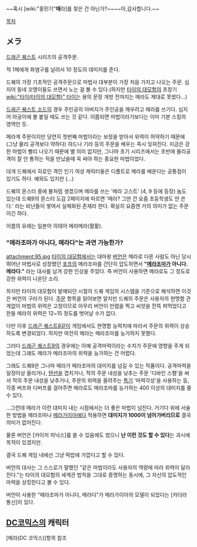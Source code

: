~~혹시 [wiki:"홍민기"'''매'''라]를 찾은 건 아닌가?~~~~아,감사합니다.~~

[[목차]]

== メラ ==
[[드래곤 퀘스트]] 시리즈의 공격주문.

적 1체에게 화염구를 날려서 10 정도의 데미지를 준다.

드퀘의 가장 기초적인 공격주문으로 마법사 대부분이 가장 처음 가지고 나오는 주문. 심지어 동네 꼬맹이들도 쓰면서 노는 걸 볼 수 있다.(하지만 [[타이의 대모험]]의 초창기 [[wiki:"타이(타이의 대모험)" 타이]]는 용의 문장 개방 전까지는 메라도 제대로 못썼다...) 

[[드래곤 퀘스트 소드]]의 경우 주인공의 아버지가 주인공을 깨우려고 메라를 쓰기다. 심지어 아궁이에 불 붙일 때도 쓰는 것 같다. 이쯤되면 마법이라기보다는 이미 기본 스킬의 영역인 듯.

메라계 주문이지만 당연히 첫번째 마법이라는 보정을 받아서 위력이 허약하기 때문에(그냥 물리 공격보다 약하다) 햐드나 기라 등의 주문을 배우는 즉시 잊혀진다. 지금은 강한 마법이 빨리 나오기 때문에 별 의미 없지만, 그나마 초기 시리즈에서는 초반에 물리공격이 잘 안 통하는 적을 만났을때 꼭 써야 하는 중요한 마법이었다.

대개 드퀘에서 히로인 격인 인기 여성 캐릭터들은 디폴트로 메라를 배운다는 공통점이 있기도 하다. 예외도 있지만 (...)

드퀘의 몬스터 중에 불처럼 생겼으며 메라를 쓰는 '메라 고스트' (4, 9 등에 등장) 놈도 있는데 드퀘9의 몬스터 도감 2페이지에 따르면 '메라? 그딴 건 요즘 초등학생도 안 쓴다.' 라는 비난들이 쌓여서 실체화된 존재라 한다. 확실히 요즘엔 거의 의미가 없는 주문이긴 하다.

이름의 유래는 일본어 의태어 메라메라(활활).

=== "메라조마가 아니다, 메라다"는 과연 가능한가? ===
attachment:95.jpg
[[타이의 대모험]]에서는 대마왕 [[버언]]은 메라로 다른 사람도 아닌 당시 뛰어난 마법사로 성장했던 [[포프]]의 메라조마를 간단히 압도하면서 '''"[[메라조마]]가 아니다. 메라다."''' 라는 대사를 남겨 강한 인상을 주었다. 즉 버언이 사용하면 메라로도 그 정도로 강한 위력이 나온단 소리.

하지만 타이의 대모험이 발매되던 시절의 드퀘 게임의 시스템을 기준으로 해석하면 이것은 버언의 구라가 된다. [[주문]] 항목을 읽어보면 알지만 드퀘의 주문은 사용자의 현명함 관계없이 마법의 위력은 고정이므로 아무리 버언이 만렙을 찍고 씨앗을 잔뜩 퍼먹었다고 한들 메라의 위력은 12~15 정도를 벗어날 수가 없다.

다만 이후 [[드래곤 퀘스트8]]같이 게임에서도 현명함 능력치에 따라서 주문의 위력이 상승하도록 변경되었다. 하지만 여전히 메라는 메라조마를 능가하지 못했다.

그러다 [[드래곤 퀘스트9]]의 경우에는 아예 공격마력이라는 수치가 주문에 영향을 주게 되었는데 그래도 메라가 메라조마의 위력을 능가하는 건 어렵다.

그래도 드퀘9은 그나마 메라가 메라조마의 대미지를 넘길 수 있는 작품이다. 공격마력을 일정이상 올리거나, [[텐션]]을 겹치거나, 적의 주문 내성을 낮추는 주문 '디바인 스펠'을 써서 적의 주문 내성을 낮추거나, 주문의 위력을 올려주는 [[특기]] '마력각성'을 사용하는 등, 각종 버프와 디버프를 걸어주면 메라로도 메라조마를 능가하는 400 이상의 대미지를 줄 수 있다.

…그런데 메라가 이런 대미지 내는 시점에서는 더 좋은 마법이 넘친다. 거기다 위에 서술한 방법을 메라조마나 [[메라가이아]]에다 적용하면 '''대미지가 1000이 넘어가버리므로''' 결국 의미가 없어진다.

물론 버언은 [카이저 피닉스]를 쓸 수 있음에도 썼으니 '''난 이런 것도 할 수 있다'''는 과시에 목적이 있겠지만.

결국 드퀘 게임 내에선 그냥 떡밥에 가깝다고 할 수 있다.

버언의 대사는 그 스스로가 말했던 "같은 마법이라도 사용자의 역량에 따라 위력이 달라진다."는 타이의 대모험의 세계관 법칙을 그대로 증명하는 동시에, 그 자신의 압도적인 마력을 상징한다고 볼 수 있다. 

버언이 사용한 "메라조마가 아니다, 메라다"가 메라가이아의 모델이 되었다는 [카더라 통신]이 있다.

== [[DC코믹스]]의 캐릭터 ==
[메라(DC 코믹스)]항목 참조
